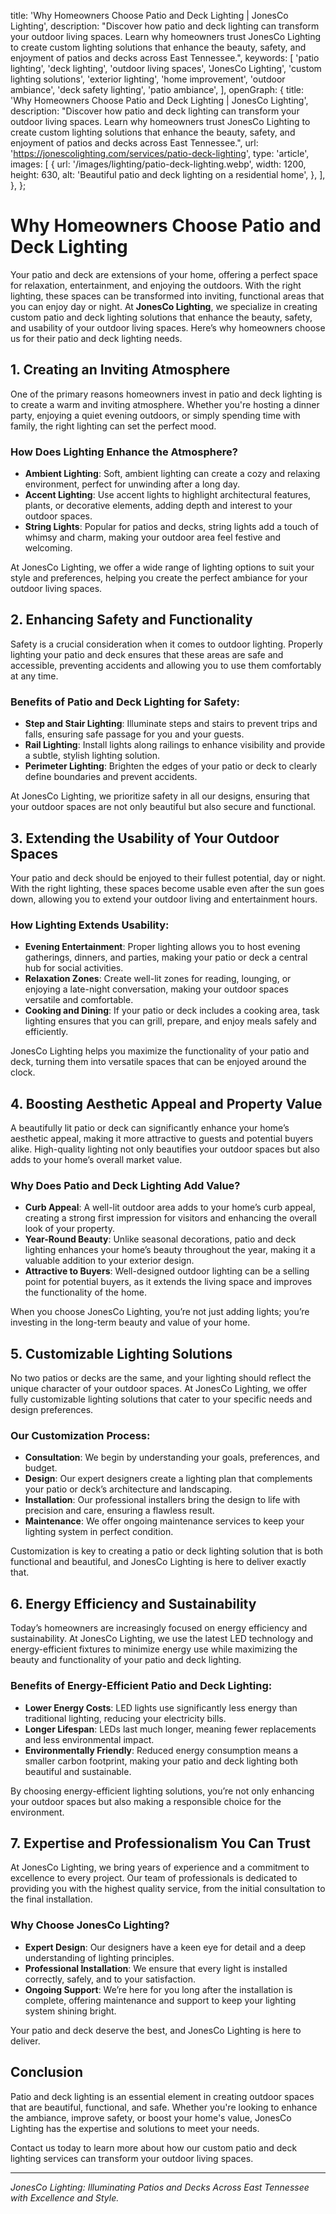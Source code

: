   title: 'Why Homeowners Choose Patio and Deck Lighting | JonesCo Lighting',
  description:
    "Discover how patio and deck lighting can transform your outdoor living spaces. Learn why homeowners trust JonesCo Lighting to create custom lighting solutions that enhance the beauty, safety, and enjoyment of patios and decks across East Tennessee.",
  keywords: [
    'patio lighting',
    'deck lighting',
    'outdoor living spaces',
    'JonesCo Lighting',
    'custom lighting solutions',
    'exterior lighting',
    'home improvement',
    'outdoor ambiance',
    'deck safety lighting',
    'patio ambiance',
  ],
  openGraph: {
    title: 'Why Homeowners Choose Patio and Deck Lighting | JonesCo Lighting',
    description:
      "Discover how patio and deck lighting can transform your outdoor living spaces. Learn why homeowners trust JonesCo Lighting to create custom lighting solutions that enhance the beauty, safety, and enjoyment of patios and decks across East Tennessee.",
    url: 'https://jonescolighting.com/services/patio-deck-lighting',
    type: 'article',
    images: [
      {
        url: '/images/lighting/patio-deck-lighting.webp',
        width: 1200,
        height: 630,
        alt: 'Beautiful patio and deck lighting on a residential home',
      },
    ],
  },
};

# Why Homeowners Choose Patio and Deck Lighting

Your patio and deck are extensions of your home, offering a perfect space for relaxation, entertainment, and enjoying the outdoors. With the right lighting, these spaces can be transformed into inviting, functional areas that you can enjoy day or night. At **JonesCo Lighting**, we specialize in creating custom patio and deck lighting solutions that enhance the beauty, safety, and usability of your outdoor living spaces. Here’s why homeowners choose us for their patio and deck lighting needs.

## 1. **Creating an Inviting Atmosphere**

One of the primary reasons homeowners invest in patio and deck lighting is to create a warm and inviting atmosphere. Whether you're hosting a dinner party, enjoying a quiet evening outdoors, or simply spending time with family, the right lighting can set the perfect mood.

### How Does Lighting Enhance the Atmosphere?
- **Ambient Lighting**: Soft, ambient lighting can create a cozy and relaxing environment, perfect for unwinding after a long day.
- **Accent Lighting**: Use accent lights to highlight architectural features, plants, or decorative elements, adding depth and interest to your outdoor spaces.
- **String Lights**: Popular for patios and decks, string lights add a touch of whimsy and charm, making your outdoor area feel festive and welcoming.

At JonesCo Lighting, we offer a wide range of lighting options to suit your style and preferences, helping you create the perfect ambiance for your outdoor living spaces.

## 2. **Enhancing Safety and Functionality**

Safety is a crucial consideration when it comes to outdoor lighting. Properly lighting your patio and deck ensures that these areas are safe and accessible, preventing accidents and allowing you to use them comfortably at any time.

### Benefits of Patio and Deck Lighting for Safety:
- **Step and Stair Lighting**: Illuminate steps and stairs to prevent trips and falls, ensuring safe passage for you and your guests.
- **Rail Lighting**: Install lights along railings to enhance visibility and provide a subtle, stylish lighting solution.
- **Perimeter Lighting**: Brighten the edges of your patio or deck to clearly define boundaries and prevent accidents.

At JonesCo Lighting, we prioritize safety in all our designs, ensuring that your outdoor spaces are not only beautiful but also secure and functional.

## 3. **Extending the Usability of Your Outdoor Spaces**

Your patio and deck should be enjoyed to their fullest potential, day or night. With the right lighting, these spaces become usable even after the sun goes down, allowing you to extend your outdoor living and entertainment hours.

### How Lighting Extends Usability:
- **Evening Entertainment**: Proper lighting allows you to host evening gatherings, dinners, and parties, making your patio or deck a central hub for social activities.
- **Relaxation Zones**: Create well-lit zones for reading, lounging, or enjoying a late-night conversation, making your outdoor spaces versatile and comfortable.
- **Cooking and Dining**: If your patio or deck includes a cooking area, task lighting ensures that you can grill, prepare, and enjoy meals safely and efficiently.

JonesCo Lighting helps you maximize the functionality of your patio and deck, turning them into versatile spaces that can be enjoyed around the clock.

## 4. **Boosting Aesthetic Appeal and Property Value**

A beautifully lit patio or deck can significantly enhance your home’s aesthetic appeal, making it more attractive to guests and potential buyers alike. High-quality lighting not only beautifies your outdoor spaces but also adds to your home’s overall market value.

### Why Does Patio and Deck Lighting Add Value?
- **Curb Appeal**: A well-lit outdoor area adds to your home’s curb appeal, creating a strong first impression for visitors and enhancing the overall look of your property.
- **Year-Round Beauty**: Unlike seasonal decorations, patio and deck lighting enhances your home’s beauty throughout the year, making it a valuable addition to your exterior design.
- **Attractive to Buyers**: Well-designed outdoor lighting can be a selling point for potential buyers, as it extends the living space and improves the functionality of the home.

When you choose JonesCo Lighting, you’re not just adding lights; you’re investing in the long-term beauty and value of your home.

## 5. **Customizable Lighting Solutions**

No two patios or decks are the same, and your lighting should reflect the unique character of your outdoor spaces. At JonesCo Lighting, we offer fully customizable lighting solutions that cater to your specific needs and design preferences.

### Our Customization Process:
- **Consultation**: We begin by understanding your goals, preferences, and budget.
- **Design**: Our expert designers create a lighting plan that complements your patio or deck’s architecture and landscaping.
- **Installation**: Our professional installers bring the design to life with precision and care, ensuring a flawless result.
- **Maintenance**: We offer ongoing maintenance services to keep your lighting system in perfect condition.

Customization is key to creating a patio or deck lighting solution that is both functional and beautiful, and JonesCo Lighting is here to deliver exactly that.

## 6. **Energy Efficiency and Sustainability**

Today’s homeowners are increasingly focused on energy efficiency and sustainability. At JonesCo Lighting, we use the latest LED technology and energy-efficient fixtures to minimize energy use while maximizing the beauty and functionality of your patio and deck lighting.

### Benefits of Energy-Efficient Patio and Deck Lighting:
- **Lower Energy Costs**: LED lights use significantly less energy than traditional lighting, reducing your electricity bills.
- **Longer Lifespan**: LEDs last much longer, meaning fewer replacements and less environmental impact.
- **Environmentally Friendly**: Reduced energy consumption means a smaller carbon footprint, making your patio and deck lighting both beautiful and sustainable.

By choosing energy-efficient lighting solutions, you’re not only enhancing your outdoor spaces but also making a responsible choice for the environment.

## 7. **Expertise and Professionalism You Can Trust**

At JonesCo Lighting, we bring years of experience and a commitment to excellence to every project. Our team of professionals is dedicated to providing you with the highest quality service, from the initial consultation to the final installation.

### Why Choose JonesCo Lighting?
- **Expert Design**: Our designers have a keen eye for detail and a deep understanding of lighting principles.
- **Professional Installation**: We ensure that every light is installed correctly, safely, and to your satisfaction.
- **Ongoing Support**: We’re here for you long after the installation is complete, offering maintenance and support to keep your lighting system shining bright.

Your patio and deck deserve the best, and JonesCo Lighting is here to deliver.

## Conclusion

Patio and deck lighting is an essential element in creating outdoor spaces that are beautiful, functional, and safe. Whether you're looking to enhance the ambiance, improve safety, or boost your home's value, JonesCo Lighting has the expertise and solutions to meet your needs.

Contact us today to learn more about how our custom patio and deck lighting services can transform your outdoor living spaces.

---

*JonesCo Lighting: Illuminating Patios and Decks Across East Tennessee with Excellence and Style.*
